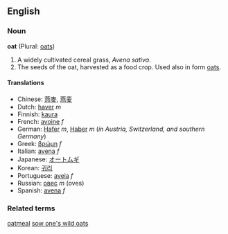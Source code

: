 == English ==
=== Noun ===
'''oat''' (Plural: [[oats]])

# A widely cultivated cereal grass, ''Avena sativa''.
# The seeds of the oat, harvested as a food crop. Used also in form [[oats]].

==== Translations ====
*Chinese: [[燕麥]], [[燕麦]]
*Dutch: [[haver]] ''m''
*Finnish: [[kaura]]
*French: [[avoine]] ''f''
*German: [[Hafer]] ''m'', [[Haber]] ''m'' (''in Austria, Switzerland, and southern Germany'')
*Greek: [[βρώμη]] ''f''
*Italian: [[avena#Italian|avena]] ''f''
*Japanese: [[オートムギ]]
*Korean: [[귀리]]
*Portuguese: [[aveia]] ''f''
*Russian: [[овес]] ''m'' (oves)
*Spanish: [[avena#Spanish|avena]] ''f''

===Related terms===
[[oatmeal]]
[[sow one's wild oats]]